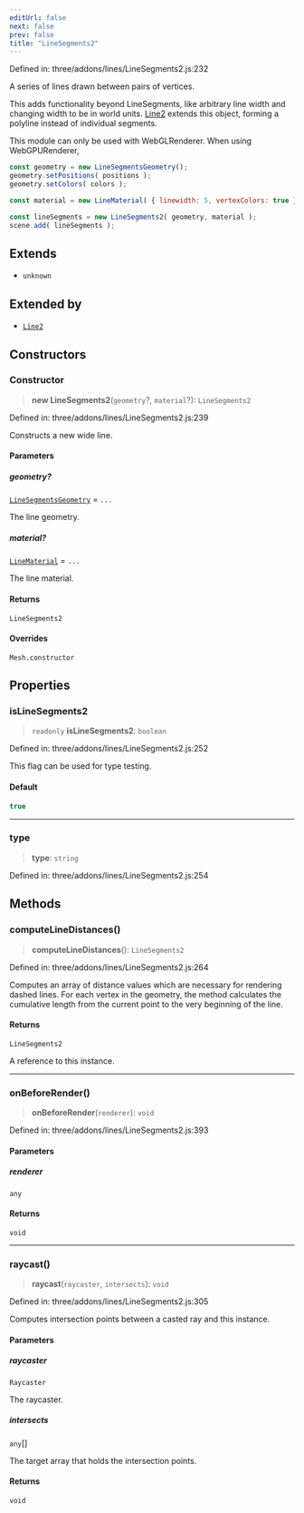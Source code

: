 ```yaml
---
editUrl: false
next: false
prev: false
title: "LineSegments2"
---
```


Defined in: three/addons/lines/LineSegments2.js:232

A series of lines drawn between pairs of vertices.

This adds functionality beyond LineSegments, like arbitrary line width and changing width
to be in world units. [Line2](Line2.html) extends this object, forming a polyline instead of individual
segments.

This module can only be used with WebGLRenderer. When using WebGPURenderer,

 ```js
const geometry = new LineSegmentsGeometry();
geometry.setPositions( positions );
geometry.setColors( colors );

const material = new LineMaterial( { linewidth: 5, vertexColors: true } };

const lineSegments = new LineSegments2( geometry, material );
scene.add( lineSegments );
```

## Extends

- `unknown`

## Extended by

- [`Line2`](Line2.html)

## Constructors

### Constructor

> **new LineSegments2**(`geometry`?, `material`?): `LineSegments2`

Defined in: three/addons/lines/LineSegments2.js:239

Constructs a new wide line.

#### Parameters

##### geometry?

[`LineSegmentsGeometry`](LineSegmentsGeometry.html) = `...`

The line geometry.

##### material?

[`LineMaterial`](LineMaterial.html) = `...`

The line material.

#### Returns

`LineSegments2`

#### Overrides

`Mesh.constructor`

## Properties

### isLineSegments2

> `readonly` **isLineSegments2**: `boolean`

Defined in: three/addons/lines/LineSegments2.js:252

This flag can be used for type testing.

#### Default

```ts
true
```

***

### type

> **type**: `string`

Defined in: three/addons/lines/LineSegments2.js:254

## Methods

### computeLineDistances()

> **computeLineDistances**(): `LineSegments2`

Defined in: three/addons/lines/LineSegments2.js:264

Computes an array of distance values which are necessary for rendering dashed lines.
For each vertex in the geometry, the method calculates the cumulative length from the
current point to the very beginning of the line.

#### Returns

`LineSegments2`

A reference to this instance.

***

### onBeforeRender()

> **onBeforeRender**(`renderer`): `void`

Defined in: three/addons/lines/LineSegments2.js:393

#### Parameters

##### renderer

`any`

#### Returns

`void`

***

### raycast()

> **raycast**(`raycaster`, `intersects`): `void`

Defined in: three/addons/lines/LineSegments2.js:305

Computes intersection points between a casted ray and this instance.

#### Parameters

##### raycaster

`Raycaster`

The raycaster.

##### intersects

`any`[]

The target array that holds the intersection points.

#### Returns

`void`
